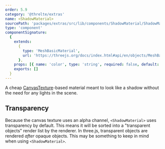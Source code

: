 ```yaml
---
order: 5.9
category: '@threlte/extras'
name: <ShadowMaterial>
sourcePath: 'packages/extras/src/lib/components/ShadowMaterial/ShadowMaterial.svelte'
type: 'component'
componentSignature:
  {
    extends:
      {
        type: 'MeshBasicMaterial',
        url: 'https://threejs.org/docs/index.html#api/en/objects/MeshBasicMaterial'
      },
    props: [{ name: 'color', type: 'string', required: false, default: "'black'" }],
    exports: []
  }
---
```


A cheap [CanvasTexture](https://threejs.org/docs/?q=canvastexture#api/en/textures/CanvasTexture)-based material meant to look like a shadow without the need for any lights in the scene.

<Example path="extras/shadow-material" />

## Transparency

Because the canvas texture uses an alpha channel, `<ShadowMaterial>` uses transparency by default. This means it will be sorted into a "transparent objects" render list by the renderer. In three.js, transparent objects are rendered _after_ opaque objects. This may be something to keep in mind when using `<ShadowMaterial>`.
